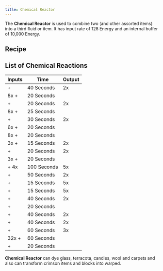 ```yaml
---
title: Chemical Reactor
---
```


<ItemImage file="chemical_reactor" alt="Chemical Reactor" size="200" />

The **Chemical Reactor** is used to combine two <McItem slug="techreborn:lava_cell" /> (and other assorted items) into a third fluid or item. It has input rate of 128 Energy and an internal buffer of 10,000 Energy.

## Recipe

<CraftingTable recipe="input techreborn:invar_plate techreborn:extractor techreborn:invar_plate input techreborn:advanced_circuit techreborn:compressor techreborn:advanced_circuit input techreborn:invar_plate techreborn:extractor techreborn:invar_plate output techreborn:chemical_reactor" />

## List of Chemical Reactions

| Inputs                                                                                                | Time        | Output                                                   |
| ----------------------------------------------------------------------------------------------------- | ----------- | -------------------------------------------------------- |
| <McItem slug="techreborn:carbon_cell" /> + <McItem slug="techreborn:calcium_cell" />                  | 40 Seconds  | 2x <McItem slug="techreborn:calcium_carbonate_cell" />   |
| 8x <McItem slug="minecraft:block_of_gold" /> + <McItem slug="minecraft:apple" />                      | 20 Seconds  | <McItem slug="minecraft:enchanted_golden_apple" />       |
| <McItem slug="minecraft:blaze_powder" /> + <McItem slug="minecraft:ender_pearl" />                    | 20 Seconds  | 2x <McItem slug="minecraft:ender_eye" />                 |
| 8x <McItem slug="minecraft:gold_nugget"  /> + <McItem slug="minecraft:melon_slice"  />                | 25 Seconds  | <McItem slug="minecraft:glistering_melon_slice"  />      |
| <McItem slug="techreborn:nitro_carbon_cell"  /> + <McItem slug="techreborn:water_cell"  />            | 30 Seconds  | 2x <McItem slug="techreborn:glyceryl_cell"  />           |
| 6x <McItem slug="minecraft:gold_ingot"  /> + <McItem slug="minecraft:apple"  />                       | 20 Seconds  | <McItem slug="minecraft:golden_apple"  />                |
| 8x <McItem slug="minecraft:gold_nugget"  /> + <McItem slug="minecraft:carrot"  />                     | 20 Seconds  | <McItem slug="minecraft:golden_carrot"  />               |
| 3x <McItem slug="minecraft:rotten_flesh"  /> + <McItem slug="techreborn:ashes"  />                    | 15 Seconds  | 2x <McItem slug="minecraft:leather"  />                  |
| <McItem slug="minecraft:blaze_powder"  /> + <McItem slug="minecraft:slimeball"  />                    | 20 Seconds  | 2x <McItem slug="minecraft:magma_cream"  />              |
| 3x <McItem slug="techreborn:calcite_dust"  /> + <McItem slug="minecraft:slimeball"  />                | 20 Seconds  | <McItem slug="minecraft:bone"  />                        |
| <McItem slug="techreborn:carbon_cell"  /> + 4x <McItem slug="techreborn:hydrogen_cell"  />            | 100 Seconds | 5x <McItem slug="techreborn:methane_cell"  />            |
| <McItem slug="techreborn:carbon_cell"  /> + <McItem slug="techreborn:nitrogen_cell"  />               | 50 Seconds  | 2x <McItem slug="techreborn:nitro_carbon_cell"  />       |
| <McItem slug="techreborn:glyceryl_cell"  /> + <McItem slug="techreborn:diesel_cell"  />               | 15 Seconds  | 5x <McItem slug="techreborn:nitro_diesel_cell"  />       |
| <McItem slug="techreborn:glyceryl_cell"  /> + <McItem slug="techreborn:carbon_cell"  />               | 15 Seconds  | 5x <McItem slug="techreborn:nitrocoal_fuel_cell"  />     |
| <McItem slug="techreborn:oil_cell"  /> + <McItem slug="techreborn:nitrogen_cell"  />                  | 40 Seconds  | 2x <McItem slug="techreborn:nitrofuel_cell"  />          |
| <McItem slug="techreborn:compressed_air_cell"  /> + <McItem slug="techreborn:nitrogen_cell"  />       | 20 Seconds  | <McItem slug="techreborn:nitrogen_dioxide_cell"  />      |
| <McItem slug="techreborn:sodium_sulfide_cell"  /> + <McItem slug="techreborn:compressed_air_cell"  /> | 40 Seconds  | 2x <McItem slug="techreborn:sodium_persulfate_cell"  />  |
| <McItem slug="techreborn:sulfur_cell"  /> + <McItem slug="techreborn:sodium_cell"  />                 | 40 Seconds  | 2x <McItem slug="techreborn:sodium_sulfide_cell"  />     |
| <McItem slug="techreborn:sulfur_cell"  /> + <McItem slug="techreborn:water_cell"  />                  | 60 Seconds  | 3x <McItem slug="techreborn:sulfuric_acid_cell"  />      |
| 32x <McItem slug="minecraft:redstone_dust"  /> + <McItem slug="minecraft:diamond"  />                 | 60 Seconds  | <McItem slug="techreborn:synthetic_redstone_crystal"  /> |
| <McItem slug="techreborn:compressed_air_cell"  /> + <McItem slug="techreborn:hydrogen_cell"  />       | 20 Seconds  | <McItem slug="techreborn:water_cell"  />                 |

**Chemical Reactor** can dye glass, terracota, candles, wool and carpets and also can transform crimson items and blocks into warped.
